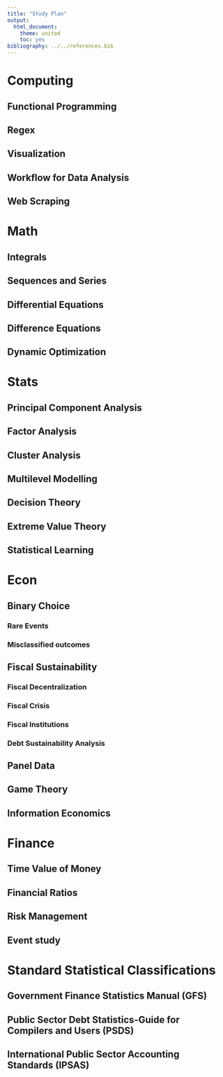 ```yaml
---
title: "Study Plan"
output:
  html_document:
    theme: united
    toc: yes
bibliography: ../../references.bib    
---
```


# Computing

## Functional Programming

## Regex

## Visualization

## Workflow for Data Analysis

## Web Scraping

# Math

## Integrals

## Sequences and Series

## Differential Equations

## Difference Equations

## Dynamic Optimization

# Stats

## Principal Component Analysis

## Factor Analysis

## Cluster Analysis

## Multilevel Modelling

## Decision Theory

## Extreme Value Theory

## Statistical Learning

# Econ

## Binary Choice

### Rare Events

### Misclassified outcomes

## Fiscal Sustainability

### Fiscal Decentralization

### Fiscal Crisis

### Fiscal Institutions

### Debt Sustainability Analysis

## Panel Data

## Game Theory

## Information Economics

# Finance

## Time Value of Money

## Financial Ratios

## Risk Management

## Event study

# Standard Statistical Classifications

## Government Finance Statistics Manual (GFS)

## Public Sector Debt Statistics-Guide for Compilers and Users (PSDS)

## International Public Sector Accounting Standards (IPSAS)